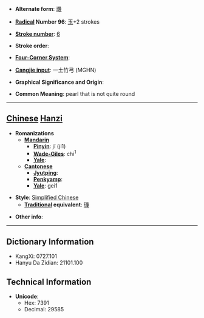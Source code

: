 * '''Alternate form''': [[璣]]

* '''[[Wiktionary:Chinese radical index| Radical]] Number 96''': [[Wiktionary:Chinese radical index 玉|玉]]+2 strokes

* '''[[Wiktionary:Chinese total strokes index|Stroke number]]''': [[Wiktionary:Chinese total strokes index 6|6]]

* '''Stroke order''': 

* '''[[Wiktionary:Chinese four corner index|Four-Corner System]]''': 

* '''[[Wiktionary:Chinese Cangjie index|Cangjie input]]''': 一土竹弓 (MGHN)

* '''Graphical Significance and Origin''': 

* '''Common Meaning''': pearl that is not quite round

----

== [[Chinese]] [[Hanzi]] ==

* '''Romanizations'''
** '''[[Mandarin]]'''
*** '''[[Pinyin]]''': jī (ji1)
*** '''[[Wade-Giles]]''': chi<sup>1</sup>
*** '''[[Yale]]''': 
** '''[[Cantonese]]'''
*** '''[[Jyutping]]''':
*** '''[[Penkyamp]]''': 
*** '''[[Yale]]''': gei1

* '''Style''': [[Simplified Chinese]] 
** '''[[Traditional Chinese|Traditional]] equivalent''': [[璣]]

* '''Other info''': 

----

== Dictionary Information ==

* KangXi: 0727.101
* Hanyu Da Zidian: 21101.100

== Technical Information ==

* '''Unicode''':
** Hex: 7391
** Decimal: 29585